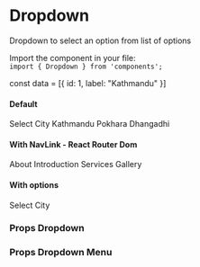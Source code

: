 
<Meta title="Components/Dropdown" />

# Dropdown

Dropdown to select an option from list of options

Import the component in your file:  
`import { Dropdown } from 'components';`

const data = [{
id: 1,
label: "Kathmandu"
}]

#### Default

<Preview>
  <Story name="default">
    <Dropdown>
      <Dropdown.Toggle>Select City</Dropdown.Toggle>
      <Dropdown.Menu>
        <Dropdown.Item>Kathmandu</Dropdown.Item>
        <Dropdown.Item>Pokhara</Dropdown.Item>
        <Dropdown.Item>Dhangadhi</Dropdown.Item>
      </Dropdown.Menu>
    </Dropdown>
  </Story>
</Preview>

#### With NavLink - React Router Dom

<Preview>
  <Story name="with NavLink">
    <BrowserRouter>
      <Dropdown>
        <Dropdown.Toggle>About</Dropdown.Toggle>
        <Dropdown.Menu>
          <Dropdown.Item as={NavLink} to="/intro">
            Introduction
          </Dropdown.Item>
          <Dropdown.Item as={NavLink} to="/services">
            Services
          </Dropdown.Item>
          <Dropdown.Item as={NavLink} to="/gallery">
            Gallery
          </Dropdown.Item>
        </Dropdown.Menu>
      </Dropdown>
    </BrowserRouter>
  </Story>
</Preview>

#### With options

<Preview>
  <Story name="With Options">
    <Dropdown>
      <Dropdown.Toggle>Select City</Dropdown.Toggle>
      <Dropdown.Menu
        options={[
          {
            key: 'ktm',
            label: 'Kathmandu'
          },
          {
            key: 'pok',
            label: 'Pokhara'
          },
          {
            key: 'dhg',
            label: 'Dhangadhi'
          }
        ]}
      />
    </Dropdown>
  </Story>
</Preview>

### Props Dropdown

<Props of={Dropdown} />

### Props Dropdown Menu

<Props of={Dropdown.Menu} />
